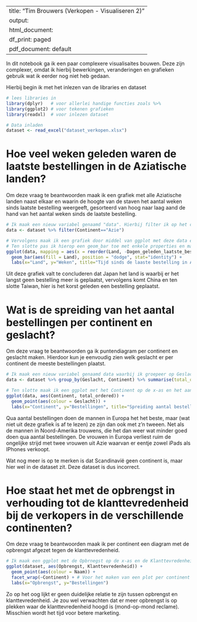 
---
title: "Tim Brouwers (Verkopen - Visualiseren 2)"
output:
  html_document:
    df_print: paged
  pdf_document: default
---

In dit notebook ga ik een paar complexere visualisaites bouwen. Deze zijn complexer, omdat ik hierbij bewerkingen, veranderingen en grafieken gebruik wat ik eerder nog niet heb gedaan.

Hierbij begin ik met het inlezen van de libraries en dataset

```r
# lees libraries in
library(dplyr)   # voor allerlei handige functies zoals %>%
library(ggplot2) # voor tekenen grafieken
library(readxl)  # voor inlezen dataset

# Data inladen
dataset <- read_excel("dataset_verkopen.xlsx")
```

# Hoe veel weken geleden waren de laatste bestellingen in de Aziatische landen?
Om deze vraag te beantwoorden maak ik een grafiek met alle Aziatische landen naast elkaar en waarin de hoogte van de staven het aantal weken sinds laatste bestelling weergeeft, gesorteerd van hoog naar laag aand de hand van het aantal weken sinds de laatste bestelling.

```r
# Ik maak een nieuw variabel genaamd "data". Hierbij filter ik op het continent Azie.
data <- dataset %>% filter(Continent=="Azie")

# Vervolgens maak ik een grafiek door middel van ggplot met deze data en sorteer ik op het aantal dagen geleden sinds de laatste bestelling van hoog naar laag.
# Ten slotte pas ik hierop een geom_bar toe met enkele properties en maak ik gebruik van de labs functie om duidelijke namen aan mij x-as en y-as te geven.
ggplot(data, mapping = aes(x = reorder(Land, -Dagen_geleden_laatste_bestelling), Dagen_geleden_laatste_bestelling / 7)) +   
  geom_bar(aes(fill = Land), position = "dodge", stat="identity") +
  labs(x="Land", y="Weken", title="Tijd sinds de laaste bestelling in Aziatische landen")
```

Uit deze grafiek valt te concluderen dat Japan het land is waarbij er het langst geen bestelling meer is geplaatst, vervolgens komt China en ten slotte Taiwan, hier is het korst geleden een bestelling geplaatst.

# Wat is de spreiding van het aantal bestellingen per continent en geslacht?
Om deze vraag te beantwoorden ga ik puntendiagram per continent en geslacht maken. Hierdoor kun je eenvoudig zien welk geslacht er per continent de meeste bestellingen plaatst.

```r
# Ik maak een nieuw variabel genaamd data waarbij ik groepeer op Geslacht en Continent. Vervolgens maak ik een summary van het aantal bestelde artikelen per geslacht en continent.
data <- dataset %>% group_by(Geslacht, Continent) %>% summarise(total_ordered = sum(Aantal_besteld)) 

# Ten slotte maak ik een ggplot met het Continent op de x-as en het aantal bestelde artikelen op de y-as
ggplot(data, aes(Continent, total_ordered)) +
  geom_point(aes(colour = Geslacht)) +
  labs(x="Continent", y="Bestellingen", title="Spreiding aantal bestellingen per continent en geslacht")
```

Qua aantal bestellingen doen de mannen in Europa het het beste, maar (wat niet uit deze grafiek is af te lezen) ze zijn dan ook met z'n tweeen. Net als de mannen in Noord-Amerika trouwens, die het dan weer wat minder goed doen qua aantal bestellingen. De vrouwen in Europa verliest ruim de ongelijke strijd met twee vrouwen uit Azie waarvan er eentje zowel iPads als IPhones verkoopt.

Wat nog meer is op te merken is dat Scandinavië geen continent is, maar hier wel in de dataset zit. Deze dataset is dus incorrect.

# Hoe staat het met de opbrengst in verhouding tot de klanttevredenheid bij de verkopers in de verschillende continenten?
Om deze vraag te beantwoorden maak ik per continent een diagram met de opbrengst afgezet tegen de klanttevredenheid.

```r
# Ik maak een ggplot met de Opbrnegst op de x-as en de Klanttevredenheid op de y-as
ggplot(dataset, aes(Opbrengst, Klanttevredenheid)) +
  geom_point(aes(colour = Naam)) + 
  facet_wrap(~Continent) + # Voor het maken van een plot per continent 
  labs(x="Opbrengst", y="Bestellingen")
```

Zo op het oog lijkt er geen duidelijke relatie te zijn tussen opbrengst en klanttevredenheid. Je zou wel verwachten dat er meer opbrengst is op plekken waar de klanttevredenheid hoogd is (mond-op-mond reclame). Misschien wordt het tijd voor betere marketing.


